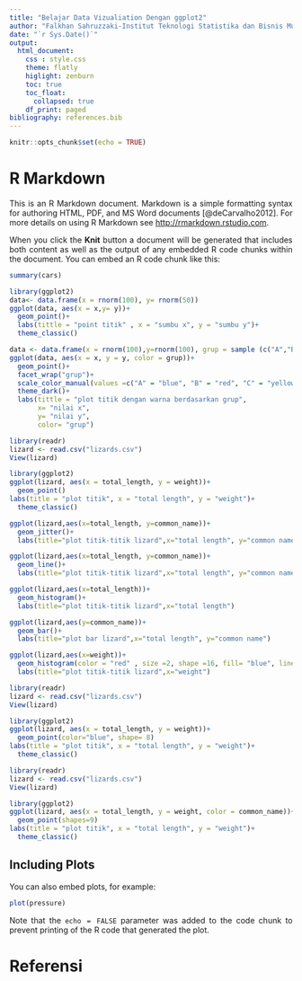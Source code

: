 ```yaml
---
title: "Belajar Data Vizualiation Dengan ggplot2"
author: "Falkhan Sahruzzaki-Institut Teknologi Statistika dan Bisnis Muhammadiyah"
date: "`r Sys.Date()`"
output: 
  html_document:
    css : style.css
    theme: flatly
    higlight: zenburn
    toc: true
    toc_float:
      collapsed: true
    df_print: paged
bibliography: references.bib
---
```


```{=html}
<style>
body{
text-align: justify}
</style>
```
```r
knitr::opts_chunk$set(echo = TRUE)
```

# R Markdown

This is an R Markdown document. Markdown is a simple formatting syntax for authoring HTML, PDF, and MS Word documents [@deCarvalho2012]. For more details on using R Markdown see <http://rmarkdown.rstudio.com>.

When you click the **Knit** button a document will be generated that includes both content as well as the output of any embedded R code chunks within the document. You can embed an R code chunk like this:

```r
summary(cars)
```
```r
library(ggplot2)
data<- data.frame(x = rnorm(100), y= rnorm(50))
ggplot(data, aes(x = x,y= y))+
  geom_point()+
  labs(tittle = "point titik" , x = "sumbu x", y = "sumbu y")+
  theme_classic()
```

```r
data <- data.frame(x = rnorm(100),y=rnorm(100), grup = sample (c("A","B","C","D"),100,replace = TRUE))
ggplot(data, aes(x = x, y = y, color = grup))+
  geom_point()+
  facet_wrap("grup")+
  scale_color_manual(values =c("A" = "blue", "B" = "red", "C" = "yellow", "D" = "black" ))+
  theme_dark()+
  labs(tittle = "plot titik dengan warna berdasarkan grup",
       x= "nilai x",
       y= "nilai y",
       color= "grup")
```
```r
library(readr)
lizard <- read.csv("lizards.csv")
View(lizard)
```
```r
library(ggplot2)
ggplot(lizard, aes(x = total_length, y = weight))+
  geom_point()
labs(title = "plot titik", x = "total length", y = "weight")+
  theme_classic()
```
```r
ggplot(lizard,aes(x=total_length, y=common_name))+
  geom_jitter()+
  labs(title="plot titik-titik lizard",x="total length", y="common name")

```
```r
ggplot(lizard,aes(x=total_length, y=common_name))+
  geom_line()+
  labs(title="plot titik-titik lizard",x="total length", y="common name")
```
```r
ggplot(lizard,aes(x=total_length))+
  geom_histogram()+
  labs(title="plot titik-titik lizard",x="total length")
```
```r
ggplot(lizard,aes(y=common_name))+
  geom_bar()+
  labs(title="plot bar lizard",x="total length", y="common name")
```
```r
ggplot(lizard,aes(x=weight))+
  geom_histogram(color = "red" , size =2, shape =16, fill= "blue", linetype = "dotted")+
  labs(title="plot titik-titik lizard",x="weight")
```
```r
library(readr)
lizard <- read.csv("lizards.csv")
View(lizard)
```
```r
library(ggplot2)
ggplot(lizard, aes(x = total_length, y = weight))+
  geom_point(color="blue", shape= 8)
labs(title = "plot titik", x = "total length", y = "weight")+
  theme_classic()
```
```r
library(readr)
lizard <- read.csv("lizards.csv")
View(lizard)
```
```r
library(ggplot2)
ggplot(lizard, aes(x = total_length, y = weight, color = common_name))+
  geom_point(shapes=9)
labs(title = "plot titik", x = "total length", y = "weight")+
  theme_classic()
```




## Including Plots

You can also embed plots, for example:

```r
plot(pressure)
```

Note that the `echo = FALSE` parameter was added to the code chunk to prevent printing of the R code that generated the plot.

# Referensi
